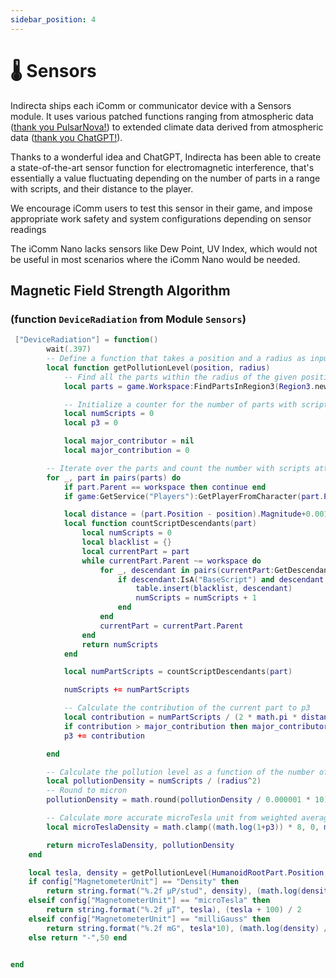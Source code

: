 ```yaml
---
sidebar_position: 4
---
```


# 🌡️ Sensors
Indirecta ships each iComm or communicator device with a Sensors module. It uses various patched functions ranging from atmospheric data ([thank you PulsarNova!](https://create.roblox.com/marketplace/asset/4996116798)) to extended climate data derived from atmospheric data ([thank you ChatGPT!](https://chat.openai.com/)).  

Thanks to a wonderful idea and ChatGPT, Indirecta has been able to create a state-of-the-art sensor function for electromagnetic interference, that's essentially a value fluctuating depending on the number of parts in a range with scripts, and their distance to the player.  

We encourage iComm users to test this sensor in their game, and impose appropriate work safety and system configurations depending on sensor readings

The iComm Nano lacks sensors like Dew Point, UV Index, which would not be useful in most scenarios where the iComm Nano would be needed.
## Magnetic Field Strength Algorithm
### (**function** `DeviceRadiation` from **Module** `Sensors`)
```lua
 ["DeviceRadiation"] = function()
		wait(.397)
		-- Define a function that takes a position and a radius as inputs and returns the pollution level at that position
		local function getPollutionLevel(position, radius)
			-- Find all the parts within the radius of the given position
			local parts = game.Workspace:FindPartsInRegion3(Region3.new(position - Vector3.new(radius, radius, radius), position + Vector3.new(radius, radius, radius)))

			-- Initialize a counter for the number of parts with scripts
			local numScripts = 0
			local p3 = 0

			local major_contributor = nil
			local major_contribution = 0

		-- Iterate over the parts and count the number with scripts attached to them
		for _, part in pairs(parts) do
			if part.Parent == workspace then continue end
			if game:GetService("Players"):GetPlayerFromCharacter(part.Parent) then continue end

			local distance = (part.Position - position).Magnitude+0.001
			local function countScriptDescendants(part)
				local numScripts = 0
				local blacklist = {}
				local currentPart = part
				while currentPart.Parent ~= workspace do
					for _, descendant in pairs(currentPart:GetDescendants()) do
						if descendant:IsA("BaseScript") and descendant.Disabled == false and not table.find(blacklist, descendant) then
							table.insert(blacklist, descendant)
							numScripts = numScripts + 1
						end
					end
					currentPart = currentPart.Parent
				end
				return numScripts
			end

			local numPartScripts = countScriptDescendants(part)

			numScripts += numPartScripts

			-- Calculate the contribution of the current part to p3
			local contribution = numPartScripts / (2 * math.pi * distance)
			if contribution > major_contribution then major_contributor = part.Parent.Name end
			p3 += contribution

		end

		-- Calculate the pollution level as a function of the number of parts with scripts and the radius
		local pollutionDensity = numScripts / (radius^2)
		-- Round to micron
		pollutionDensity = math.round(pollutionDensity / 0.000001 * 10) / 10

		-- Calculate more accurate microTesla unit from weighted average (p2 is much higher than pollution density)
		local microTeslaDensity = math.clamp((math.log(1+p3)) * 8, 0, math.huge) --15000000, needs a lot more tuning.

		return microTeslaDensity, pollutionDensity
	end

	local tesla, density = getPollutionLevel(HumanoidRootPart.Position, 45)
	if config["MagnetometerUnit"] == "Density" then
		return string.format("%.2f µP/stud", density), (math.log(density) / 15) * 100
	elseif config["MagnetometerUnit"] == "microTesla" then
		return string.format("%.2f µT", tesla), (tesla + 100) / 2
	elseif config["MagnetometerUnit"] == "milliGauss" then
		return string.format("%.2f mG", tesla*10), (math.log(density) / 15) * 100
	else return "-",50 end


end
```
